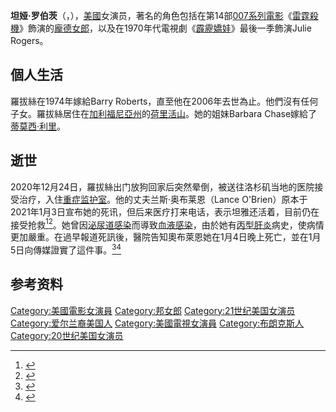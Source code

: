 {{NoteTA
|G1=Show
|G2=Movie
|T=zh-cn:坦娅·罗伯茨; zh-hk:譚雅·羅拔絲; zh-tw:譚雅·羅伯斯;
|1=zh-cn:坦娅·罗伯茨; zh-hk:譚雅·羅拔絲; zh-tw:譚雅·羅伯斯;
|2=zh-cn:罗伯茨; zh-hk:羅拔絲; zh-tw:羅伯斯;
}}

{{藝人
| 姓名     = 譚雅·羅拔絲
| 類型     = 女演員
| 圖片     = Tanya Roberts 1982.jpg
| 圖片尺寸 = 
| 圖片簡介 =
| 原名     = Victoria Leigh Blum 
| 英文名   = Tanya Roberts
| 綽號     = 
| 其他藝名 = 
| 國籍     = {{USA}}
| 民族     = 
| 籍貫     = 
| 出生日期 = {{birth date|1955|10|15}}
| 出生地點 = {{USA}}[[紐約市|紐約市]]
| 逝世日期 = {{Death date and age|2021|01|04|1955|10|15}}
| 逝世地點 = {{USA}}[[洛杉矶|洛杉矶]]
| 職業     = 演員 
| 語言     = 英語
| 教育程度 = 
| 宗教信仰 = 
| 父母     = 
| 配偶     = {{marriage|Barry Roberts|1974|2006|end=去世}}
| 兒女     = 
| 出身地   = 
| 出道作   = 
| 出道日期 = 1975年–2005年
| 代表作   = 《[[鐵金剛勇戰大狂魔|鐵金剛勇戰大狂魔]]》
| 活躍年代 = 
| 唱片公司 = 
| 經紀公司 = 
| 網站     = 
| 相關團體 = 
| 獎項     = 
| IMDb    = 
}}

'''坦娅·罗伯茨'''（{{lang-en|Tanya Roberts}}，{{bd|1955年|10月15日|2021年|1月4日|catIdx=Roberts, Tanya}}），[[美國|美國]]女演员，著名的角色包括在第14部[[007系列電影|007系列電影]]《[[雷霆殺機|雷霆殺機]]》飾演的[[龐德女郎|龐德女郎]]{{link-en|史黛絲·塞頓|Stacey Sutton}}，以及在1970年代電視劇《[[霹靂嬌娃|霹靂嬌娃]]》最後一季飾演Julie Rogers。

== 個人生活 ==
羅拔絲在1974年嫁給Barry Roberts，直至他在2006年去世為止。他們沒有任何子女。羅拔絲居住在[[加利福尼亞州|加利福尼亞州]]的[[荷里活山|荷里活山]]。她的姐妹Barbara Chase嫁給了[[蒂莫西·利里|蒂莫西·利里]]。

== 逝世 ==
2020年12月24日，羅拔絲出门放狗回家后突然晕倒，被送往洛杉矶当地的医院接受治疗，入住[[重症监护室|重症监护室]]。他的丈夫兰斯·奥布莱恩（Lance O'Brien）原本于2021年1月3日宣布她的死讯，但后来医疗打来电话，表示坦雅还活着，目前仍在接受抢救<ref>{{cite web |title=龐德女郎沒有死！？丈夫接到醫院電話改口：還在搶救中 |url=https://times.hinet.net/news/23179246 |website=HiNet生活誌 |accessdate=2021-01-05 |date=2021-01-05}}</ref><ref>{{cite web |title=Tanya Roberts: Bond girl and Charlie's Angel still alive, agent says |url=https://www.bbc.com/news/entertainment-arts-55528352 |website=BBC News |accessdate=2021-01-05 |date=2021-01-05 |archive-date=2021-03-18 |archive-url=https://web.archive.org/web/20210318202904/https://www.bbc.com/news/entertainment-arts-55528352 |dead-url=no }}</ref>。她曾因[[泌尿道感染|泌尿道感染]]而導致[[菌血症|血液感染]]，由於她有[[丙型肝炎|丙型肝炎]]病史，使病情更加嚴重。在過早報道死訊後，醫院告知奧布萊恩她在1月4日晚上死亡，並在1月5日向傳媒證實了這件事。<ref>{{Cite web |url = https://www.foxnews.com/entertainment/tanya-roberts-confirmed-dead-after-premature-declaration-from-publicst |title = Tanya Roberts is dead, partner says after premature death declaration |author = Tyler McCarthy |date = 2021-01-05 |publisher = Fox News |language = en |access-date = 2021-01-06 |archive-date = 2021-01-05 |archive-url = https://web.archive.org/web/20210105152257/https://www.foxnews.com/entertainment/tanya-roberts-confirmed-dead-after-premature-declaration-from-publicst |dead-url = no }}</ref><ref>{{Cite web |url = https://www.nytimes.com/2021/01/05/arts/television/tanya-roberts-dead.html |title = Tanya Roberts, a Charlie's Angel and a Bond Girl, Is Dead at 65 |author = Anita Gates |date = 2010-01-05 |publisher = The New York Times |language = en |access-date = 2021-01-06 |archive-date = 2021-01-18 |archive-url = https://web.archive.org/web/20210118172814/https://www.nytimes.com/2021/01/05/arts/television/tanya-roberts-dead.html |dead-url = no }}</ref>

== 参考资料 ==
{{reflist}}

{{Authority control}}
{{DEFAULTSORT: Roberts, Tanya}}
[[Category:美國電影女演員|Category:美國電影女演員]]
[[Category:邦女郎|Category:邦女郎]]
[[Category:21世纪美国女演员|Category:21世纪美国女演员]]
[[Category:爱尔兰裔美国人|Category:爱尔兰裔美国人]]
[[Category:美國電視女演員|Category:美國電視女演員]]
[[Category:布朗克斯人|Category:布朗克斯人]]
[[Category:20世纪美国女演员|Category:20世纪美国女演员]]